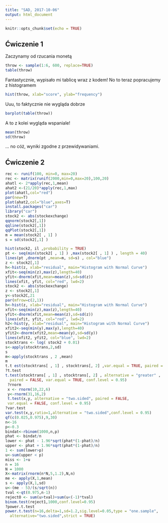 ```yaml
---
title: "SAD, 2017-10-06"
output: html_document
---
```


```r
knitr::opts_chunk$set(echo = TRUE)
```

## Ćwiczenie 1

Zaczynamy od rzucania monetą
```r
throw <- sample(1:6, 600, replace=TRUE)
table(throw)
```
Fantastycznie, wypisało mi tablicę wraz z kodem! No to teraz popracujemy z histogramem
```r
hist(throw, xlab="score", ylab="frequency")
```
Uuu, to faktycznie nie wygląda dobrze
```r
barplot(table(throw))
```
A to z kolei wygląda wspaniale!
```r
mean(throw)
sd(throw)
```
... no cóż, wyniki zgodne z przewidywaniami.

## Ćwiczenie 2
```r
rec <- runif(100, min=0, max=20)
rec <- matrix(runif(2000,min=0,max=20),100,20)
ahatl <- 2*apply(rec,1,mean)
ahat2 <-(21/20)*apply(rec,1,max)
plot(ahatl,col="red")
par(new=T)
plot(ahat2,col="blue",axes=T)
install.packages("car")
library("car")
stock2 <- abs(stockexchange) 
qqnorm(stock2[,1])
qqline(stock2[,1])
qqPlot(stock2[,1])
m = mean(stock2[ , 1] )
s = sd(stock2[,1] )

hist(stock2, il ,probability = TRUE)
pt <- seq(min(stock2[ , 1] ) ,max(stock2[ , 1] ) , length = 40)
lines(pt ,dnorm(pt ,mean=m, sd=s) , col="blue")
z <- stock2[,1]
h<-hist(z, xlab="residual", main="Histogram with Normal Curve")
xfit<-seq(min(z),max(z),length=40)
yfit<-dnorm(xfit,mean=mean(z),sd=sd(z))
lines(xfit, yfit, col="red", lwd=2)
stock2 <- abs(stockexchange)
z <- stock2[,1]
y<-stock2C,21
par(mfrow=c(2,1))
h<-hist(z, xlab="residual", main="Histogram with Normal Curve")
xfit<-seq(min(z),max(z),length=40)
yfit<-dnorm(xfit,mean=mean(z),sd=sd(z))
lines(xfit, yfit, col="red", lwd=2)
h2<-hist(y, xlab="residual", main="Histogram with Normal Curve")
xfit2<-seq(min(y),max(y),length=40)
yfit2<-dnorm(xfit2,mean=mean(y),sd=sd(y))
lines(xfit2, yfit2, col="blue", lwd=2)
stocktrans <- log( stock2 + 0.01)
s<-apply(stocktrans,2,sd)
s
m<-apply(stocktrans , 2 ,mean)
m
t.t est(stocktrans[ , 1] , stocktrans[, 2] ,var.equal = TRUE, paired = FALSE) 
?t.test
t.test(stocktrans[ , 1] , stocktrans[, 2] , alternative = "greater" , 
  paired = FALSE, var.equal = TRUE, conf.level = 0.95)
 ?rnorm
 x <- rnorm(10,22,6)
 y<-rnorm(31,16,2)
 t.test(x,y, alternative = "two.sided", paired = FALSE, 
 var.equal = FALSE, conf.level = 0.95)
?var.test
var.test(x,y,ratio=1,alternative = "two.sided",conf.level = 0.95)
qf(c(0.025,0.975),9,30) 
n<-16
p<-0.3
bindat<-rbinom(1000,n,p)
phat <- bindat/n
lower <- phat - 1.96*sqrt(phat*(1-phat)/n)
upper <- phat + 1.96*sqrt(phat*(1-phat)/n)
1 <- sum(lower>p)
u<-sum(upper < p)
miss <- 1+u
n = 16
N = 1000
X<-matrix(rnorm(n*N,5,1.2),N,n)
me <- apply(X,1,mean)
s <- apply(X,1,sd)
u<-(me - 5)/(s/sqrt(n))
tval <-qt(0.975,n-1)
rejectO <- sum(u>tval)+sum(u<(-1)*tval)
binom.test(reject1,1000,conf.level=0.95) 
?power.t.test
power.t.test(n=16,delta=1,sd=1.2,sig.level=0.05,type = "one.sample", 
  alternative="two.sided",strict = TRUE)

```

